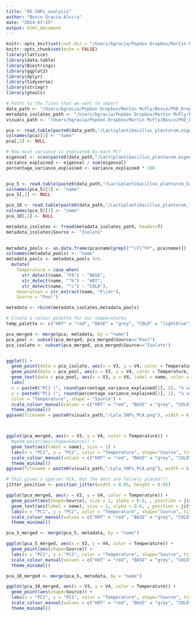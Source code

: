 ```yaml
---
title: "05.SNPs_analysis"
author: "Bosco Gracia Alvira"
date: "2024-07-25"
output: html_document
---
```


```r
knitr::opts_knit$set(root.dir = "/Users/bgracia/PopGen Dropbox/Martin McFly/Bosco/PhD_Dropbox/Microbiome_pangenomic_analysis/data/Lactiplantibacillus_plantarum/SNPs_analysis")
knitr::opts_chunk$set(echo = FALSE)
library(lattice)
library(data.table)
library(Biostrings)
library(ggplot2)
library(dplyr)
library(tidyverse)
library(stringr)
library(gtools)

```



```r

# Paths to the files that we want to import
data_path <- "/Users/bgracia/PopGen Dropbox/Martin McFly/Bosco/PhD_Dropbox/Microbiome_pangenomic_analysis/data/Lactiplantibacillus_plantarum/SNPs_analysis"
metadata_isolates_path <- "/Users/bgracia/PopGen Dropbox/Martin McFly/Bosco/PhD_Dropbox/Microbiome_pangenomic_analysis/data/Lactiplantibacillus_plantarum/Anvio/Anvio_misc.tsv"
visuals_path <- "/Users/bgracia/PopGen Dropbox/Martin McFly/Bosco/PhD_Dropbox/Microbiome_pangenomic_analysis/visuals"

pca <- read.table(paste0(data_path,"/Lactiplantibacillus_plantarum.eigenvec"),sep=" ",header=F)
colnames(pca)[1] <- "name"
pca[,2] <- NULL

# How much variance is explained by each PC?
eigenval <- scan(paste0(data_path,"/Lactiplantibacillus_plantarum.eigenval"))
variance_explained <- eigenval / sum(eigenval)
percentage_variance_explained <- variance_explained * 100


pca_5 <- read.table(paste0(data_path,"/Lactiplantibacillus_plantarum_5x.eigenvec"),sep=" ",header=F)
colnames(pca_5)[1] <- "name"
pca_5[,2] <- NULL

pca_10 <- read.table(paste0(data_path,"/Lactiplantibacillus_plantarum_10x.eigenvec"),sep=" ",header=F)
colnames(pca_5)[1] <- "name"
pca_10[,2] <- NULL

metadata_isolates <- fread(metadata_isolates_path, header=T)
metadata_isolates$Source <- "Isolate"

           
metadata_pools <- as.data.frame(pca$name[grepl("^cF|^hF", pca$name)])
colnames(metadata_pools) <- "name"
metadata_pools <- metadata_pools %>%
  mutate(
    Temperature = case_when(
      str_detect(name, "F0") ~ "BASE",
      str_detect(name, "^h") ~ "HOT",
      str_detect(name, "^c") ~ "COLD"),
    Generation = str_extract(name, "F\\d+"),
    Source = "Pool")

metadata <- rbind(metadata_isolates,metadata_pools)

# Create a colour palette for our temperatures
temp_palette <- c("HOT" = "red", "BASE" = "grey", "COLD" = "lightblue")

```


```r

pca_merged <- merge(pca, metadata, by = "name")
pca_pool <- subset(pca_merged, pca_merged$Source=="Pool")
pca_isolate <- subset(pca_merged, pca_merged$Source=="Isolate")


ggplot() +
  geom_point(data = pca_isolate, aes(x = V3, y = V4, color = Temperature, shape = Source), size = 1, alpha = 0.4) +
  geom_point(data = pca_pool, aes(x = V3, y = V4, color = Temperature, shape = Source), size = 2) +
  geom_text(data = pca_pool, aes(x = V3, y = V4, label = name, color = Temperature), size = 2, hjust = -0.5) +
  labs(
  x = paste0("PC1 (", round(percentage_variance_explained[1], 2), "% variance)"),
  y = paste0("PC2 (", round(percentage_variance_explained[2], 2), "% variance)"),
  color = "Temperature", shape = "Source") +
  scale_colour_manual(values = c("HOT" = "red", "BASE" = "grey", "COLD" = "lightblue", "COLD-CONSTANT" = "blue")) +
  theme_minimal()
ggsave(filename = paste0(visuals_path,"/Lpla_SNPs_PCA.png"), width = 6, height = 4, dpi = 300)



ggplot(pca_merged, aes(x = V3, y = V4, color = Temperature)) +
  #geom_point(aes(shape=Source)) +
  geom_text(aes(label = name), size = 1) +
  labs(x = "PC1", y = "PC2", color = "Temperature", shape="Source", title = "PCA of L. plantarum") +
  scale_colour_manual(values = c("HOT" = "red", "BASE" = "grey", "COLD" = "lightblue", "COLD-CONSTANT" = "blue")) +
  theme_minimal()
ggsave(filename = paste0(visuals_path,"/Lpla_SNPs_PCA.png"), width = 6, height = 4, dpi = 300)

# This gives a sparser PCA, but the dots are falsely placed!!!
jitter_position <- position_jitter(width = 0.05, height = 0.05)

ggplot(pca_merged, aes(x = V3, y = V4, color = Temperature)) +
  geom_point(aes(shape=Source), size = 1, alpha = 0.6, , position = jitter_position) +
  geom_text(aes(label = name), size = 1, alpha = 0.6, , position = jitter_position, vjust = -1, hjust = 0.5) +
  labs(x = "PC1", y = "PC2", color = "Temperature", shape="Source", title = "PCA of L. plantarum (jittered)") +
  scale_colour_manual(values = c("HOT" = "red", "BASE" = "grey", "COLD" = "lightblue", "COLD-CONSTANT" = "blue")) +
  theme_minimal()

pca_5_merged <- merge(pca_5, metadata, by = "name")

ggplot(pca_5_merged, aes(x = V3, y = V4, color = Temperature)) +
  geom_point(aes(shape=Source)) +
  labs(x = "PC1", y = "PC2", color = "Temperature", shape="Source", title = "PCA of L. plantarum 5x") +
  scale_colour_manual(values = c("HOT" = "red", "BASE" = "grey", "COLD" = "lightblue", "COLD-CONSTANT" = "blue")) +
  theme_minimal()

pca_10_merged <- merge(pca_5, metadata, by = "name")

ggplot(pca_10_merged, aes(x = V3, y = V4, color = Temperature)) +
  geom_point(aes(shape=Source)) +
  labs(x = "PC1", y = "PC2", color = "Temperature", shape="Source", title = "PCA of L. plantarum 10x") +
  scale_colour_manual(values = c("HOT" = "red", "BASE" = "grey", "COLD" = "lightblue", "COLD-CONSTANT" = "blue")) +
  theme_minimal()

```



```r






```




```r








```

